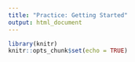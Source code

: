 ```yaml
---
title: "Practice: Getting Started"
output: html_document
---
```


```r
library(knitr)
knitr::opts_chunk$set(echo = TRUE)
```

<!--
https://psyr.org/getting-started.html
- Installing
- R commands
- Operations
- Functions
- RStudio helps

http://stat545.com/block002_hello-r-workspace-wd-project.html
- Assignments & objects
- Working Directories & Projects
-->

